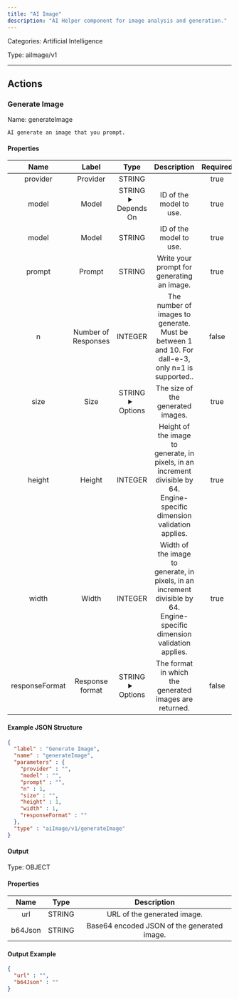 ```yaml
---
title: "AI Image"
description: "AI Helper component for image analysis and generation."
---
```



Categories: Artificial Intelligence


Type: aiImage/v1

<hr />




## Actions


### Generate Image
Name: generateImage

`AI generate an image that you prompt.`

#### Properties

|      Name       |      Label     |     Type     |     Description     | Required |
|:---------------:|:--------------:|:------------:|:-------------------:|:--------:|
| provider | Provider | STRING |  | true |
| model | Model | STRING <details> <summary> Depends On </summary> provider </details> | ID of the model to use. | true |
| model | Model | STRING | ID of the model to use. | true |
| prompt | Prompt | STRING | Write your prompt for generating an image. | true |
| n | Number of Responses | INTEGER | The number of images to generate. Must be between 1 and 10. For dall-e-3, only n=1 is supported.. | false |
| size | Size | STRING <details> <summary> Options </summary> DALL_E_2_256x256, DALL_E_2_512x512, _1024x1024, DALL_E_3_1792x1024, DALL_E_3_1024x1792 </details> | The size of the generated images. | true |
| height | Height | INTEGER | Height of the image to generate, in pixels, in an increment divisible by 64. Engine-specific dimension validation applies. | true |
| width | Width | INTEGER | Width of the image to generate, in pixels, in an increment divisible by 64. Engine-specific dimension validation applies. | true |
| responseFormat | Response format | STRING <details> <summary> Options </summary> URL, B64_JSON </details> | The format in which the generated images are returned. | false |

#### Example JSON Structure
```json
{
  "label" : "Generate Image",
  "name" : "generateImage",
  "parameters" : {
    "provider" : "",
    "model" : "",
    "prompt" : "",
    "n" : 1,
    "size" : "",
    "height" : 1,
    "width" : 1,
    "responseFormat" : ""
  },
  "type" : "aiImage/v1/generateImage"
}
```

#### Output



Type: OBJECT


#### Properties

|     Name     |     Type     |     Description     |
|:------------:|:------------:|:-------------------:|
| url | STRING | URL of the generated image. |
| b64Json | STRING | Base64 encoded JSON of the generated image. |




#### Output Example
```json
{
  "url" : "",
  "b64Json" : ""
}
```




